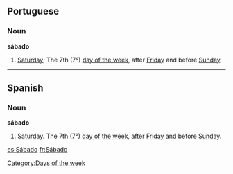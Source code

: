 == Portuguese ==
=== Noun ===
'''sábado'''

# [[Saturday]]; The 7th (7°) [[Wiktionary Appendix:Days of the Week|day of the week]], after [[Friday]] and before [[Sunday]].

----

== Spanish ==
=== Noun ===
'''sábado'''

# [[Saturday]]. The 7th (7°) [[Wiktionary Appendix:Days of the Week|day of the week]], after [[Friday]] and before [[Sunday]].

[[Category:Days of the week]]

[[es:Sábado]]
[[fr:Sábado]]